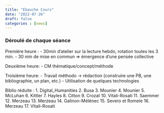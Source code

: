 ```yaml
---
title: "Ebauche Cours"
date: "2022-07-26"
draft: false
categories : [news]
---
```


### Déroulé de chaque séance

Première heure :
- 30min d'atelier sur la lecture hebdo, rotation toutes les 3 min.
- 30 min de mise en commun
=> émergence d'une pensée collective

Deuxième heure:
- CM thématique/concept/méthode

Troisième heure:
- Travail méthodo -> rédaction (construire une PB, une bibliographie, un plan, etc.)
- Utilisation de quelques technologies

Biblio réduite :
1. Digital_Humanities
2. Busa
3. Mounier
4. Mounier
5. McLuhan
6. Kittler
7. Hayles
8. Citton
9. Crozat
10. Vitali-Rosati
11. Saemmer
12. Merzeau
13. Merzeau
14. Galinon-Mélénec
15. Severo et Romele
16. Merzeau
17. Vitali-Rosati
